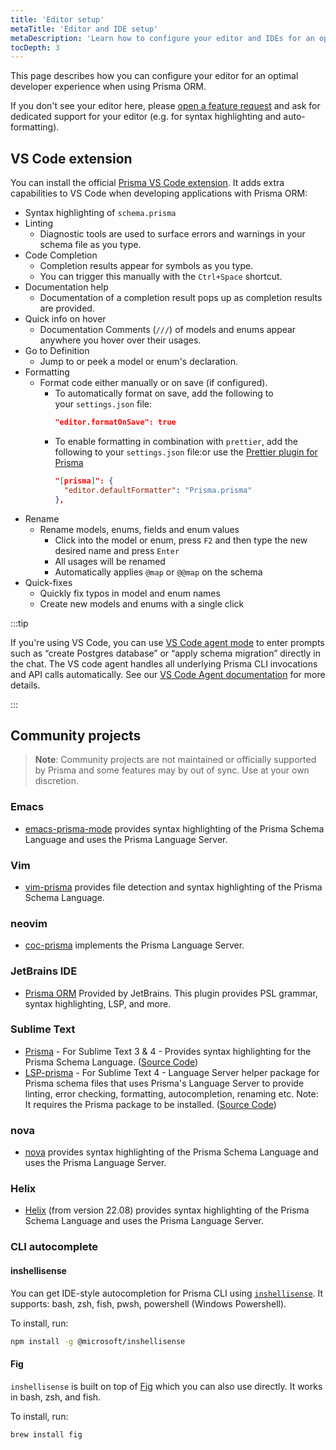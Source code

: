```yaml
---
title: 'Editor setup'
metaTitle: 'Editor and IDE setup'
metaDescription: 'Learn how to configure your editor and IDEs for an optimal developer experience with Prisma ORM.'
tocDepth: 3
---
```


<TopBlock>

This page describes how you can configure your editor for an optimal developer experience when using Prisma ORM.

If you don't see your editor here, please [open a feature request](https://github.com/prisma/prisma/issues/new?assignees=&labels=&template=feature_request.md&title=) and ask for dedicated support for your editor (e.g. for syntax highlighting and auto-formatting).

</TopBlock>

## VS Code extension

You can install the official [Prisma VS Code extension](https://marketplace.visualstudio.com/items?itemName=Prisma.prisma). It adds extra capabilities to VS Code when developing applications with Prisma ORM:

- Syntax highlighting of `schema.prisma`
- Linting
  - Diagnostic tools are used to surface errors and warnings in your schema file as you type.
- Code Completion
  - Completion results appear for symbols as you type.
  - You can trigger this manually with the `Ctrl+Space` shortcut.
- Documentation help
  - Documentation of a completion result pops up as completion results are provided.
- Quick info on hover
  - Documentation Comments (`///`) of models and enums appear anywhere you hover over their usages.
- Go to Definition
  - Jump to or peek a model or enum's declaration.
- Formatting
  - Format code either manually or on save (if configured).
    - To automatically format on save, add the following to your `settings.json` file:    
      ```json
      "editor.formatOnSave": true
      ```
    - To enable formatting in combination with `prettier`, add the following to your `settings.json` file:or use the [Prettier plugin for Prisma](https://github.com/umidbekk/prettier-plugin-prisma)        
      ```json
      "[prisma]": {
        "editor.defaultFormatter": "Prisma.prisma"
      },
      ```
- Rename
  - Rename models, enums, fields and enum values
    - Click into the model or enum, press `F2` and then type the new desired name and press `Enter`
    - All usages will be renamed
    - Automatically applies `@map` or `@@map` on the schema
- Quick-fixes
  - Quickly fix typos in model and enum names
  - Create new models and enums with a single click

:::tip

If you're using VS Code, you can use [VS Code agent mode](https://code.visualstudio.com/docs/copilot/chat/chat-agent-mode) to enter prompts such as “create Postgres database” or “apply schema migration” directly in the chat. The VS code agent handles all underlying Prisma CLI invocations and API calls automatically. See our [VS Code Agent documentation](/postgres/integrations/vscode-extension#agrent-mode) for more details.

:::


## Community projects

> **Note**: Community projects are not maintained or officially supported by Prisma and some features may by out of sync. Use at your own discretion.

### Emacs

- [emacs-prisma-mode](https://github.com/pimeys/emacs-prisma-mode) provides syntax highlighting of the Prisma Schema Language and uses the Prisma Language Server.

### Vim

- [vim-prisma](https://github.com/prisma/vim-prisma) provides file detection and syntax highlighting of the Prisma Schema Language.

### neovim

- [coc-prisma](https://github.com/pantharshit00/coc-prisma) implements the Prisma Language Server.

### JetBrains IDE

- [Prisma ORM](https://plugins.jetbrains.com/plugin/20686-prisma-orm) Provided by JetBrains. This plugin provides PSL grammar, syntax highlighting, LSP, and more.

### Sublime Text

- [Prisma](https://packagecontrol.io/packages/Prisma) - For Sublime Text 3 & 4 - Provides syntax highlighting for the Prisma Schema Language. ([Source Code](https://github.com/Sublime-Instincts/PrismaHighlight/))
- [LSP-prisma](https://packagecontrol.io/packages/LSP-prisma) - For Sublime Text 4 - Language Server helper package for Prisma schema files that uses Prisma's Language Server to provide linting, error checking, formatting, autocompletion, renaming etc. Note: It requires the Prisma package to be installed. ([Source Code](https://github.com/Sublime-Instincts/LSP-prisma))

### nova

- [nova](https://extensions.panic.com/extensions/robb-j/robb-j.Prisma/) provides syntax highlighting of the Prisma Schema Language and uses the Prisma Language Server.

### Helix

- [Helix](https://helix-editor.com/) (from version 22.08) provides syntax highlighting of the Prisma Schema Language and uses the Prisma Language Server.

### CLI autocomplete

#### inshellisense

You can get IDE-style autocompletion for Prisma CLI using [`inshellisense`](https://github.com/microsoft/inshellisense/tree/main). It supports: bash, zsh, fish, pwsh, powershell (Windows Powershell).

To install, run:

```bash
npm install -g @microsoft/inshellisense
```

#### Fig

`inshellisense` is built on top of [Fig](https://fig.io/) which you can also use directly. It works in bash, zsh, and fish.

To install, run:

```bash
brew install fig
```
